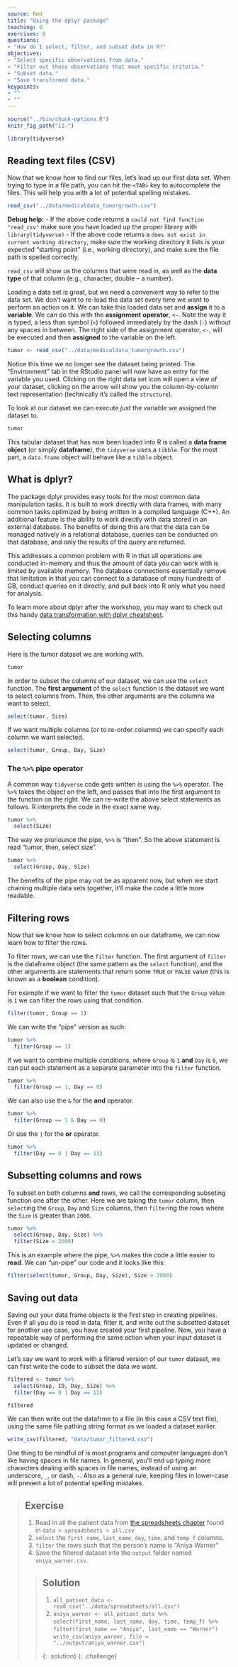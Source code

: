 ```yaml
---
source: Rmd
title: "Using the dplyr package"
teaching: 0
exercises: 0
questions:
- "How do I select, filter, and subset data in R?"
objectives:
- "Select specific observations from data."
- "Filter out those observations that meet specific criteria."
- "Subset data."
- "Save transformed data."
keypoints:
- ""
- ""
---
```


```r
source("../bin/chunk-options.R")
knitr_fig_path("11-")
```

```r
library(tidyverse)
```

## Reading text files (CSV)

Now that we know how to find our files, let's load up our first data set.
When trying to type in a file path,
you can hit the `<TAB>` key to autocomplete the files.
This will help you with a lot of potential spelling mistakes.

```r
read_csv("../data/medicaldata_tumorgrowth.csv")
```

**Debug help:**
- If the above code returns a `could not find function "read_csv"`
  make sure you have loaded up the proper library with `library(tidyverse)`
- If the above code returns a `does not exist in current working directory`,
  make sure the working directory it lists is your expected "starting point" (i.e., working directory),
  and make sure the file path is spelled correctly.

`read_csv` will show us the columns that were read in,
as well as the **data type** of that column (e.g., character, double -- a number).

Loading a data set is great, but we need a convenient way to refer to the data set.
We don't want to re-load the data set every time we want to perform an action on it.
We can take this loaded data set and **assign** it to a **variable**.
We can do this with the **assignment** **operator**, `<-`.
Note the way it is typed, a less than symbol (`<`) followed immediately by the dash (`-`) without any spaces in between.
The right side of the assignment operator, `<-`, will be executed and then **assigned** to the variable on the left.

```r
tumor <- read_csv("../data/medicaldata_tumorgrowth.csv")
```

Notice this time we no longer see the dataset being printed.
The "Environment" tab in the RStudio panel will now have an entry for the variable you used.
Clicking on the right data set icon will open a view of your dataset,
clicking on the arrow will show you the column-by-column text representation (technically it's called the `structure`).

To look at our dataset we can execute *just* the variable we assigned the dataset to.

```r
tumor
```

This tabular dataset that has now been loaded into R is called a **data frame** **object** (or simply **dataframe**),
the `tidyverse` uses a `tibble`.
For the most part, a `data.frame` object will behave like a `tibble` object.


## What is dplyr?
The package dplyr provides easy tools for the most common data manipulation tasks. It is built to work directly 
with data frames, with many common tasks optimized by being written in a compiled language (C++). An additional 
feature is the ability to work directly with data stored in an external database. The benefits of doing this 
are that the data can be managed natively in a relational database, queries can be conducted on that database, 
and only the results of the query are returned.

This addresses a common problem with R in that all operations are conducted in-memory and thus the amount of 
data you can work with is limited by available memory. The database connections essentially remove that 
limitation in that you can connect to a database of many hundreds of GB, conduct queries on it directly, 
and pull back into R only what you need for analysis.

To learn more about dplyr after the workshop, you may want to check out this handy 
[data transformation with dplyr cheatsheet](https://raw.githubusercontent.com/rstudio/cheatsheets/master/data-transformation.pdf).

## Selecting columns

Here is the tumor dataset we are working with.

```r
tumor
```

In order to subset the columns of our dataset, we can use the `select` function.
The **first** **argument** of the `select` function is the dataset we want to select columns from.
Then, the other arguments are the columns we want to select.


```r
select(tumor, Size)
```

If we want multiple columns (or to re-order columns) we can specify each column we want selected.

```r
select(tumor, Group, Day, Size)
```

### The `%>%` pipe operator

A common way `tidyverse` code gets written is using the `%>%` operator.
The `%>%` takes the object on the left, and passes that into the first argument to the function on the right.
We can re-write the above select statements as follows.
R interprets the code in the exact same way.

```r
tumor %>%
  select(Size)
```

The way we pronounce the pipe, `%>%` is "then".
So the above statement is read "tumor, then, select size".

```r
tumor %>%
  select(Group, Day, Size)
```

The benefits of the pipe may not be as apparent now,
but when we start chaining multiple data sets together,
it'll make the code a little more readable.

## Filtering rows

Now that we know how to select columns on our dataframe,
we can now learn how to filter the rows.

To filter rows, we can use the `filter` function.
The first argument of `filter` is the dataframe object (the same pattern as the `select` function),
and the other arguments are statements that return some `TRUE` or `FALSE` value (this is known as a **boolean** condition).

For example if we want to filter the `tumor` dataset such that the `Group` value is `1` we can filter the rows using that condition.

```r
filter(tumor, Group == 1)
```

We can write the "pipe" version as such:

```r
tumor %>%
  filter(Group == 1)
```

If we want to combine multiple conditions, where `Group` is `1` **and** `Day` is `0`,
we can put each statement as a separate parameter into the `filter` function.

```r
tumor %>%
  filter(Group == 1, Day == 0)
```

We can also use the `&` for the **and** operator.

```r
tumor %>%
  filter(Group == 1 & Day == 0)
```

Or use the `|` for the **or** operator.

```r
tumor %>%
  filter(Day == 0 | Day == 13)
```


## Subsetting columns and rows

To subset on both columns **and** rows,
we call the corresponding subseting function one after the other.
Here we are taking the `tumor` column, then `select`ing the `Group`, `Day` and `Size` columns, then
`filter`ing the rows where the `Size` is greater than `2000`.

```r
tumor %>%
  select(Group, Day, Size) %>%
  filter(Size > 2000)
```

This is an example where the pipe, `%>%` makes the code a little easier to **read**.
We can "un-pipe" our code and  it looks like this:

```r
filter(select(tumor, Group, Day, Size), Size > 2000)
```


## Saving out data

Saving out your data frame objects is the first step in creating pipelines.
Even if all you do is read in data, filter it, and write out the subsetted dataset for another use case,
you have created your first pipeline.
Now, you have a repeatable way of performing the same action when your input dataset is updated or changed.

Let's say we want to work with a filtered version of our `tumor` dataset,
we can first write the code to subset the data we want.

```r
filtered <- tumor %>%
  select(Group, ID, Day, Size) %>%
  filter(Day == 0 | Day == 13)
```

```r
filtered
```

We can then write out the datafrme to a file (in this case a CSV text file),
using the same file pathing string format as we loaded a dataset earlier.

```r
write_csv(filtered, "data/tumor_filtered.csv")
```

One thing to be mindful of is most programs and computer languages don't like having spaces in file names.
In general, you'll end up typing more characters dealing with spaces in file names,
instead of using an underscore, `_`, or dash, `-`.
Also as a general rule, keeping files in lower-case will prevent a lot of potential spelling mistakes.

> ## Exercise
> 
> 1. Read in all the patient data from [the spreadsheets chapter](https://ds4biomed.tech/spreadsheets.html)
> found in `data > spreadsheets > all.csv`
> 2. `select` the `first_name`, `last_name`, `day`, `time`, and `temp_f` columns.
> 3. `filter` the rows such that the person's name is "Aniya Warner"
> 4. Save the filtered dataset into the `output` folder named `aniya_warner.csv`.
> 
> > ## Solution
> > 
> > 1. `all_patient_data <- read_csv("../data/spreadsheets/all.csv")`  
> > 2. `aniya_warner <- all_patient_data %>%`  
> > `select(first_name, last_name, day, time, temp_f) %>%`  
> > `filter(first_name == "Aniya", last_name == "Warner")`  
> >  `write_csv(aniya_warner, file = "../output/aniya_warner.csv")`
> >  
> {: .solution}
{: .challenge}

